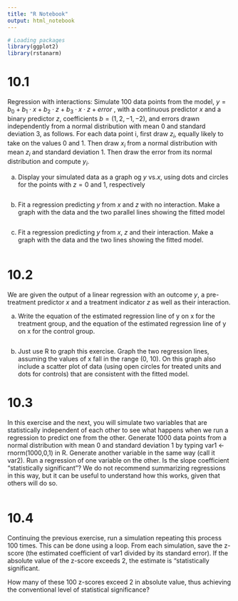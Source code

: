 ---
title: "R Notebook"
output: html_notebook
---
```{r}
# Loading packages
library(ggplot2)
library(rstanarm)

```

# 10.1
Regression with interactions: Simulate 100 data points from the model, $y = b_0 + b_1 \cdot x + b_2 \cdot z + b_3 \cdot x \cdot z + error$ , with a continuous predictor $x$ and a binary predictor $z$, coefficients $b = (1, 2, -1, -2)$, and errors drawn independently from a normal distribution with mean 0 and standard deviation
3, as follows. For each data point i, first draw $z_i$, equally likely to take on the values 0 and 1.
Then draw $x_i$ from a normal distribution with mean $z_i$ and standard deviation 1. Then draw the
error from its normal distribution and compute $y_i$.

a) Display your simulated data as a graph og $y$ vs.$x$, using dots and circles for the points with $z = 0$ and 1, respectively
```{r}

```


b) Fit a regression predicting $y$ from $x$ and $z$ with no interaction. Make a graph with the data and the two parallel lines showing the fitted model
```{r}

```


c) Fit a regression predicting $y$ from $x$, $z$ and their interaction. Make a graph with the data and the two lines showing the fitted model.
```{r}

```

# 10.2
We are given the output of a linear regression with an outcome $y$, a pre-treatment predictor $x$ and a treatment indicator $z$ as well as their interaction.

a) Write the equation of the estimated regression line of y on x for the treatment group, and the
equation of the estimated regression line of y on x for the control group.

```{r}

```

b) Just use R to graph this exercise. Graph the two regression lines, assuming the values of x fall in the range (0, 10). On this graph also include a scatter plot of data (using open circles for treated units
and dots for controls) that are consistent with the fitted model.

# 10.3
In this exercise and the next, you will simulate two variables that are statistically independent of each other to see what happens when we run a regression to predict one from the other. Generate 1000 data points from a normal distribution with mean 0 and standard deviation 1 by typing var1 <- rnorm(1000,0,1) in R. Generate another variable in the same way (call it var2). Run a regression of one variable on the other. Is the slope coefficient “statistically significant”? We do not recommend summarizing regressions in this way, but it can be useful to understand how this works, given that others will do so.

```{r}

```


# 10.4
Continuing the previous exercise, run a simulation repeating this process 100 times. This can be done using a loop. From each simulation, save the z-score (the estimated coefficient of var1 divided by its standard error). If the absolute value of the z-score exceeds 2, the estimate is “statistically significant.

How many of these 100 z-scores exceed 2 in absolute value, thus achieving the conventional level of statistical significance?
```{r}

```

